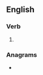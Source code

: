 ==English==

===Verb===
{{head|en|verb form}}

# {{present participle of|welsh|lang=en|nocat=1}}

===Anagrams===
* {{anagrams|en|a=eghilnsw|Wehlings|Wenglish|whingles}}